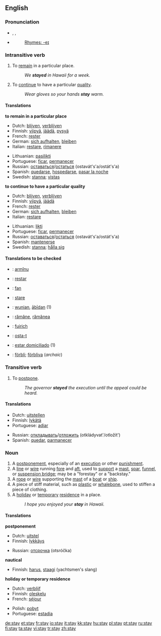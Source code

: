 {{wikipedia}}

==English==

{{rank|ancient|parts|getting|675|stay|months|grew|boys}}

===Pronunciation===
*{{AHD|stā}}, {{IPA|/steɪ/}}, {{SAMPA|/steI/}}
*{{audio|en-us-stay.ogg|Audio (US)}}
*:[[Rhymes:English:-eɪ|Rhymes: -eɪ]]

===Intransitive verb===
{{en-verb}}
# To [[remain]] in a particular place.
#: ''We '''stayed''' in Hawaii for a week.''
# To [[continue]] to have a particular [[quality]].
#: ''Wear gloves so your hands '''stay''' warm.''

====Translations====
'''to remain in a particular place'''
{{top}}
*Dutch: [[blijven]], [[verblijven]]
*Finnish: [[viipyä]], [[jäädä]], [[pysyä]]
*French: [[rester]]
*German: [[sich aufhalten]], [[bleiben]]
*Italian: [[restare]], [[rimanere]]
{{mid}}
*Lithuanian: [[pasilikti]]
*Portuguese: [[ficar]], [[permanecer]]
*Russian: [[оставаться]]/[[остаться]] (ostavát's'a/ostát's'a)
*Spanish: [[quedarse]], [[hospedarse]], [[pasar la noche]]
*Swedish: [[stanna]]; [[vistas]]
{{bottom}}

'''to continue to have a particular quality'''
{{top}}
*Dutch: [[blijven]], [[verblijven]]
*Finnish: [[viipyä]], [[jäädä]]
*French: [[rester]]
*German: [[sich aufhalten]], [[bleiben]]
*Italian: [[restare]]
{{mid}}
*Lithuanian: [[likti]]
*Portuguese: [[ficar]], [[permanecer]]
*Russian: [[оставаться]]/[[остаться]] (ostavát's'a/ostát's'a)
*Spanish: [[mantenerse]]
*Swedish: [[stanna]]; [[hålla sig]]
{{bottom}}

====Translations to be checked====
{{checktrans}}
*{{ttbc|Aromanian}}: [[armînu]]
*{{ttbc|Ido}}: [[restar]]
*{{ttbc|Irish}}: [[fan]]
*{{ttbc|Italian}}: [[stare]]
*{{ttbc|Old English}}: [[wunian]], [[abidan|ābīdan]] (1)
*{{ttbc|Romanian}}: [[rămâne]], [[rămânea]]
*{{ttbc|Scottish Gaelic}}: [[fuirich]]
*{{ttbc|Slovio}}: [[osta-t]]
*{{ttbc|Spanish}}: [[estar domiciliado]] (1)
*{{ttbc|Swedish}}: [[förbli]]; [[förbliva]] (''archaic'')

===Transitive verb===
{{en-verb}}
# To [[postpone]].
#: ''The governor '''stayed''' the execution until the appeal could be heard.''

====Translations====
{{top}}
*Dutch: [[uitstellen]]
*Finnish: [[lykätä]]
*Portuguese: [[adiar]]
{{mid}}
*Russian: [[откладывать]]/[[отложить]] (otkládyvat'/otložít')
*Spanish: [[quedar]], [[parmanecer]]
{{bottom}}

===Noun===
{{en-noun}}
# A [[postponement]], especially of an [[execution]] or other [[punishment]].
# A [[line]] or [[wire]] running [[fore]] and [[aft]], used to [[support]] a [[mast]], [[spar]], [[funnel]], or [[suspension bridge]]; may be a "forestay" or a "backstay."
# A [[rope]] or [[wire]] supporting the [[mast]] of a [[boat]] or [[ship]].
# A piece of stiff material, such as [[plastic]] or [[whalebone]], used to stiffen a piece of clothing.
# A [[holiday]] or [[temporary]] [[residence]] in a place.
#: ''I hope you enjoyed your '''stay''' in Hawaii.''

====Translations====
'''postponement'''
{{top}}
*Dutch: [[uitstel]] {{n}}
*Finnish: [[lykkäys]]
{{mid}}
*Russian: [[отсрочка]] (otsróčka)
{{bottom}}
'''nautical'''
{{top}}
*Finnish: [[harus]], [[staagi]] (yachtsmen's slang)
{{bottom}}

'''holiday or temporary residence'''
{{top}}
*Dutch: [[verblijf]] {{n}}
*Finnish: [[oleskelu]]
*French: [[séjour]] {{m}}
{{mid}}
*Polish: [[pobyt]] {{m}}
*Portuguese: [[estadia]]
{{bottom}}

[[de:stay]]
[[et:stay]]
[[fr:stay]]
[[io:stay]]
[[it:stay]]
[[kk:stay]]
[[hu:stay]]
[[pl:stay]]
[[pt:stay]]
[[ru:stay]]
[[fi:stay]]
[[ta:stay]]
[[vi:stay]]
[[tr:stay]]
[[zh:stay]]